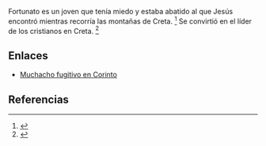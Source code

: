 Fortunato es un joven que tenía miedo y estaba abatido al que Jesús encontró mientras recorría las montañas de Creta. <ref name="n0">{{lib|LU|130|6}}</ref> Se convirtió en el líder de los cristianos en Creta. <ref name="n1">{{lib|LU|130|6|5}}</ref> 

== Enlaces ==

* [[muchacho_fugitivo_en_Corinto|Muchacho fugitivo en Corinto]]


== Referencias ==

<references/>

